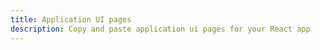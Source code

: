 ---
title: Application UI pages
description: Copy and paste application ui pages for your React app
---

<DocsList name="blocks/application-ui/pages" />
